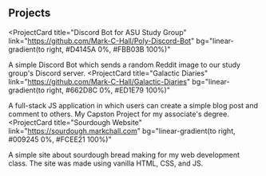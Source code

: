 ## Projects

<ProjectCard
  title="Discord Bot for ASU Study Group"
  link="https://github.com/Mark-C-Hall/Poly-Discord-Bot"
  bg="linear-gradient(to right, #D4145A 0%, #FBB03B 100%)"
>
  A simple Discord Bot which sends a random Reddit image to our study group's Discord server.
</ProjectCard>
<ProjectCard
  title="Galactic Diaries"
  link="https://github.com/Mark-C-Hall/Galactic-Diaries"
  bg="linear-gradient(to right, #662D8C 0%, #ED1E79 100%)"
>
  A full-stack JS application in which users can create a simple blog post and comment to others. My Capston Project for my associate's degree.
</ProjectCard>
<ProjectCard
  title="Sourdough Website"
  link="https://sourdough.markchall.com"
  bg="linear-gradient(to right, #009245 0%, #FCEE21 100%)"
>
  A simple site about sourdough bread making for my web development class. The site was made using vanilla HTML, CSS, and JS.
</ProjectCard>
